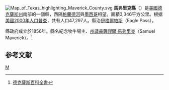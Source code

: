 [[File:Map_of_Texas_highlighting_Maverick_County.svg|right]]
'''馬弗里克縣'''（{{lang-en|Maverick County}}）是[[美國|美國]][[德克薩斯州|德克薩斯州]]南部的一個縣，西隔[[格蘭德河|格蘭德河]]與[[墨西哥|墨西哥]]相望。面積3,346平方公里。根据[[美國2000年人口普查|美國2000年人口普查]]，共有人口47,297人。縣治[[伊格爾帕斯|伊格爾帕斯]]（Eagle Pass）。

縣政府成立於1856年。縣名紀念牧牛場主、[[德克薩斯州州議會|州議員]][[薩謬爾·馬弗里克|薩謬爾·馬弗里克]]（Samuel Maverick）。<ref>[http://www.tshaonline.org/handbook/online/articles/hcm06 德克薩斯百科全書]</ref>

== 参考文献 ==
<div class="references-small">
<references />
</div>
{{texas-stub}}
{{Texas}}

[[Category:得克萨斯州行政区划|M]]